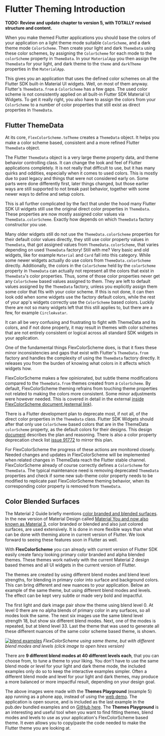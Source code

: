 # Flutter Theming Introduction

**TODO: Review and update chapter to version 5, with TOTALLY revised structure and content.**

When you make themed Flutter applications you should base the colors of your
application on a light theme mode suitable `ColorScheme`, and a dark theme mode
`ColorScheme`. Then create your light and dark `ThemeData` using these color
schemes, by assigning the `ColorScheme` for each mode to the `colorScheme`
property in `ThemeData`. In your `MaterialApp` you then assign the `ThemeData`
for your light, and dark theme to the `theme` and `darkTheme` properties
in the `MaterialApp`.

This gives you an application that uses the defined color schemes on all the
Flutter SDK built-in Material UI widgets. Well, on most of them anyway.
Flutter's `ThemeData.from` a `ColorScheme` has a few gaps. The used color scheme
is not consistently applied on all built-in Flutter SDK Material UI Widgets.
To get it really right, you also have to assign the colors from your
`ColorScheme` to a number of color properties that still
exist as direct properties in `ThemeData`.

## Flutter ThemeData

At its core, `FlexColorScheme.toTheme` creates a `ThemeData` object. It helps
you make a color scheme based, consistent and a more refined
Flutter `ThemeData` object.

The Flutter `ThemeData` object is a very large theme property data,
and theme behavior controlling class. It can change the look and feel of Flutter
applications completely. It is not really that difficult to use, but it has many
quirks and oddities, especially when it comes to used colors. This is mostly
due to past legacy and things that were not considered early on. Some parts were
done differently first, later things changed, but those earlier ways are
still supported to not break past behavior, together with some newer ways to
define and setup colors.

This is all further complicated by the fact that
under the hood many Flutter SDK UI widgets still use the original direct color
properties in `ThemeData`. These properties are now mostly assigned color
values via `ThemeData.colorScheme`. Exactly how depends on which
`ThemeData` factory constructor you use.

Many older widgets still do not use the `ThemeData.colorScheme` properties for
their default color values directly, they still use color property values in
`ThemeData`, that got assigned values from `ThemeData.colorScheme`, that varies
depending on used `ThemeData` factory! Still with me?
Very basic and old widgets, like for example `Material` and `Card` fall into
this category.
While some newer widgets actually do use colors from `ThemeData.colorScheme`
directly. Additionally, the colors in the
`ColorScheme` held by the `colorScheme` property in `ThemeData` can actually not
represent all the colors that exist in `ThemeData`'s color properties. Thus, some
of those color properties never get any `ColorScheme` based values assigned to
them. They are left to default values assigned by the `ThemeData` factory,
unless you explicitly assign them some color that fits with your color scheme.
If this is not done, it can then look odd when some widgets use the factory
default colors, while the rest of your app's widgets correctly use the
`ColorScheme` based colors. Luckily there are not so many widgets left that this
still applies to, but there are a few, for example `CircleAvatar`.

It can all be very confusing and frustrating to fight with ThemeData and its
colors, and if not done properly, it may result in themes with color schemes
that are not entirely consistent or logical across all standard SDK
widgets in your application.

One of the fundamental things FlexColorScheme does, is that it fixes these minor
inconsistencies and gaps that exist with Flutter's `ThemeData.from` factory
and handles the complexity of using the `ThemeData` factory directly. It
releases you from the burden of knowing what colors in it affects which widgets
how.

FlexColorScheme makes a few opinionated, but subtle theme modifications compared
to the `ThemeData.from` themes created from a `ColorScheme`. By default,
FlexColorScheme theming refrains from touching theme properties not related
to making the colors more consistent. Some minor adjustments were however
needed. This is covered in detail in the external
[inside FlexColorScheme document (external link)](https://github.com/rydmike/flex_color_scheme/blob/master/INSIDE.md).

There is a Flutter development plan to deprecate most, if not all, of the direct
color properties in the `ThemeData` class. Flutter SDK Widgets should after that
only use `ColorScheme` based colors that are in the ThemeData `colorScheme`
property, as the default colors for their designs. This design
[document](https://flutter.dev/go/material-theme-system-updates)
describes the plan and reasoning. There is also a color property deprecation
check list [issue 91772](https://github.com/flutter/flutter/issues/91772) to
mirror this plan.

For FlexColorScheme the progress of these actions are monitored
closely. Needed changes and updates in FlexColorScheme will be implemented when
related changes in ThemeData reach the Flutter stable channel. FlexColorScheme
already of course correctly defines a `ColorScheme` for `ThemeData`. The
typical maintenance need is removing deprecated `ThemeData` properties and check
if some new sub-theme color property needs to be modified to replicate past
FlexColorScheme theming behavior, when its corresponding color property is
removed from `ThemeData`.

## Color Blended Surfaces

The Material 2 Guide briefly mentions
[color branded and blended surfaces](https://material.io/design/color/dark-theme.html#properties).
In the new version of Material Design called [Material You and now also known as
Material 3](https://m3.material.io/), color branded or blended and also
just colored surfaces, are used extensively. It is done in more flexible ways
than what can be done with theming alone in current version of Flutter. We look
forward to seeing these features soon in Flutter as well.

With **FlexColorScheme** you can already with current version of Flutter SDK
easily create fancy looking primary color branded
and alpha blended themes. These themes work natively with the current Material
2 design based themes and all UI widgets in the current version of Flutter.

The themes are created by using different blend modes and blend level strengths,
for blending in primary color into surface and background colors. This can bring
different and new nuances to your application. Below an example of the
same theme, but using different blend modes and levels. The effect can be kept
very subtle or made very bold and impactful.

The first light and dark image pair show the theme using blend level 0.
At level 0 there are no alpha blends of primary color in any surfaces, so all
modes look the same. The next six images use the same blend level strength 18,
but show six different blend modes. Next, one of the modes is repeated,
but at blend level 33. Last the theme that was used to generate all these
different nuances of the same color scheme based theme, is shown.

[<img src="https://rydmike.com/assets_fcsv4/06-blend-examples.jpg?raw=true" alt="blend examples"/>](
https://rydmike.com/assets_fcsv4/06-blend-examples.png?raw=true)
_FlexColorScheme using same theme, but with
different blend modes and levels (click image to open hires version)_

There are **9 different blend modes at 40 different levels each**, that you can
choose from, to tune a theme to your liking. You don't have to use the
same blend mode or level for your light and dark theme mode, the included
examples only do so to keep the interactive examples simpler. Often a
different blend mode and level for your light and dark themes, may produce
a more balanced or more impactful result, depending on your design goal.

The above images were made with the **Themes Playground** (example 5) app
running as a phone app, instead of using the
[web demo](https://rydmike.com/flexcolorschemeV4Tut5).
The application is open source, and is included as the last example in the
pub.dev bundled examples and on
[GitHub here](https://github.com/rydmike/flex_color_scheme/tree/master/example/lib/example5).
The **Themes Playground** is an interesting and useful tool when you want to
find fitting themes, blend modes and levels to use as your application's
FlexColorScheme based theme. It even allows you to copy/paste the code needed
to make the Flutter theme you are looking at.
